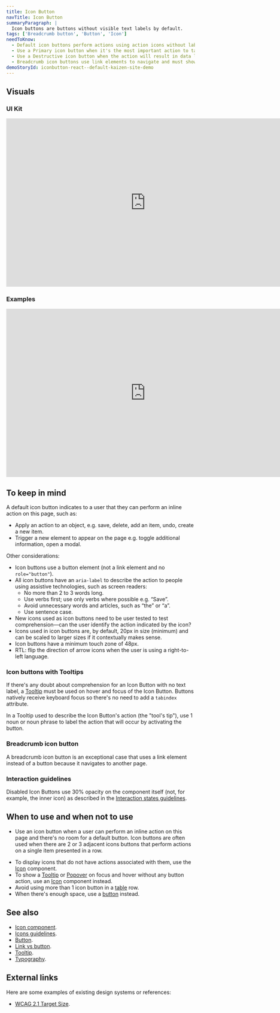 ```yaml
---
title: Icon Button
navTitle: Icon Button
summaryParagraph: |
  Icon buttons are buttons without visible text labels by default.
tags: ['Breadcrumb button', 'Button', 'Icon']
needToKnow:
  - Default icon buttons perform actions using action icons without labels.
  - Use a Primary icon button when it's the most important action to take.
  - Use a Destructive icon button when the action will result in data loss, cannot be undone, or otherwise have significant consequences.
  - Breadcrumb icon buttons use link elements to navigate and must show a destination as text on hover/focus.
demoStoryId: iconbutton-react--default-kaizen-site-demo
---
```



## Visuals

### UI Kit

<iframe style="border: none;" width="744" height="450" src="https://www.figma.com/embed?embed_host=share&url=https%3A%2F%2Fwww.figma.com%2Ffile%2Fe3TyAOZKfLg9cA01Iy1Mgm%2FKaizen-Site-embed%3Fnode-id%3D1387%253A1" allowfullscreen></iframe>

### Examples

<iframe style="border: none;" width="744" height="450" src="https://www.figma.com/embed?embed_host=share&url=https%3A%2F%2Fwww.figma.com%2Ffile%2Fe3TyAOZKfLg9cA01Iy1Mgm%2FKaizen-Site-embed%3Fnode-id%3D1387%253A10" allowfullscreen></iframe>

## To keep in mind

A default icon button indicates to a user that they can perform an inline action on this page, such as:

- Apply an action to an object, e.g. save, delete, add an item, undo, create a new item.
- Trigger a new element to appear on the page e.g. toggle additional information, open a modal.

Other considerations:

- Icon buttons use a button element (not a link element and no `role="button"`).
- All icon buttons have an `aria-label` to describe the action to people using assistive technologies, such as screen readers:
    - No more than 2 to 3 words long.
    - Use verbs first; use only verbs where possible e.g. “Save”.
    - Avoid unnecessary words and articles, such as “the” or “a”.
    - Use sentence case.
- New icons used as icon buttons need to be user tested to test comprehension—can the user identify the action indicated by the icon?
- Icons used in icon buttons are, by default, 20px in size (minimum) and can be scaled to larger sizes if it contextually makes sense.
- Icon buttons have a minimum touch zone of 48px.
- RTL: flip the direction of arrow icons when the user is using a right-to-left language.

### Icon buttons with Tooltips

If there's any doubt about comprehension for an Icon Button with no text label, a [Tooltip](/components/tooltip) must be used on hover and focus of the Icon Button. Buttons natively receive keyboard focus so there's no need to add a `tabindex` attribute.

In a Tooltip used to describe the Icon Button's action (the "tool's tip"), use 1 noun or noun phrase to label the action that will occur by activating the button.

### Breadcrumb icon button

A breadcrumb icon button is an exceptional case that uses a link element instead of a button because it navigates to another page.

### Interaction guidelines

Disabled Icon Buttons use 30% opacity on the component itself (not, for example, the inner icon) as described in the [Interaction states guidelines](/guidelines/interaction-states#disabled-state).

## When to use and when not to use

<DosAndDonts>
<Do>

- Use an icon button when a user can perform an inline action on this page and there's no room for a default button. Icon buttons are often used when there are 2 or 3 adjacent icons buttons that perform actions on a single item presented in a row.

</Do>
<Dont>

- To display icons that do not have actions associated with them, use the [Icon](/components/icon) component.
- To show a [Tooltip](/components/tooltip) or [Popover](/components/popover) on focus and hover without any button action, use an [Icon](/components/icon) component instead.
- Avoid using more than 1 icon button in a [table](/components/table) row.
- When there's enough space, use a [button](/components/button) instead.

</Dont>
</DosAndDonts>

## See also

- [Icon component](/components/icon).
- [Icons guidelines](/guidelines/icons).
- [Button](/components/button).
- [Link vs button](/guidelines/link-vs-button).
- [Tooltip](/components/tooltip).
- [Typography](/guidelines/typography).

## External links

Here are some examples of existing design systems or references:

- [WCAG 2.1 Target Size](https://www.w3.org/TR/WCAG21/#target-size).

